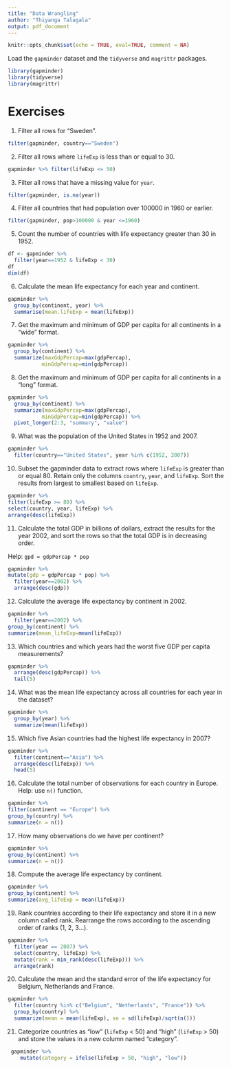 ```yaml
---
title: "Data Wrangling"
author: "Thiyanga Talagala"
output: pdf_document
---
```


```r
knitr::opts_chunk$set(echo = TRUE, eval=TRUE, comment = NA)
```


Load the `gapminder` dataset and the `tidyverse` and `magrittr` packages.

```r
library(gapminder)
library(tidyverse)
library(magrittr)
```


# Exercises

1. Filter all rows for "Sweden".

```r
filter(gapminder, country=="Sweden")

```

2. Filter all rows where `lifeExp` is less than or equal to 30.

```r
gapminder %>% filter(lifeExp <= 50)
```

3. Filter all rows that have a missing value for `year`.

```r
filter(gapminder, is.na(year))
```

4. Filter all countries that had population over 100000 in 1960 or earlier.

```r
filter(gapminder, pop>100000 & year <=1960)

```

5. Count the number of countries with life expectancy greater than 30 in 1952.

```r
df <- gapminder %>%
  filter(year==1952 & lifeExp < 30) 
df
dim(df)
```

6. Calculate the mean life expectancy for each year and continent.

```r
gapminder %>%
  group_by(continent, year) %>%
  summarise(mean.lifeExp = mean(lifeExp))

```

7. Get the maximum and minimum of GDP per capita for all continents in a "wide" format.

```r
gapminder %>%
  group_by(continent) %>%
  summarize(maxGdpPercap=max(gdpPercap),
           minGdpPercap=min(gdpPercap))
```

8. Get the maximum and minimum of GDP per capita for all continents in a "long" format.

```r
gapminder %>%
  group_by(continent) %>%
  summarize(maxGdpPercap=max(gdpPercap),
           minGdpPercap=min(gdpPercap)) %>%
  pivot_longer(2:3, "summary", "value")
```

9. What was the population of the United States in 1952 and 2007.

```r
gapminder %>%
  filter(country=="United States", year %in% c(1952, 2007)) 

```

10. Subset the gapminder data to extract rows where `lifeExp` is greater than or equal 80. Retain only the columns `country`, `year`, and `lifeExp`. Sort the results from largest to smallest based on `lifeExp`.

```r
gapminder %>%
filter(lifeExp >= 80) %>%
select(country, year, lifeExp) %>%
arrange(desc(lifeExp))
```

11. Calculate the total GDP in billions of dollars, extract the results for the year 2002, and sort the rows so that the total GDP is in decreasing order.

Help: `gpd = gdpPercap * pop`

```r
gapminder %>%
mutate(gdp = gdpPercap * pop) %>%
  filter(year==2002) %>%
  arrange(desc(gdp))
```

12. Calculate the average life expectancy by continent in 2002.

```r
gapminder %>%
  filter(year==2002) %>%
group_by(continent) %>%
summarize(mean_lifeExp=mean(lifeExp))
```

13. Which countries and which years had the worst five GDP per capita measurements?

```r
gapminder %>%
  arrange(desc(gdpPercap)) %>%
  tail(5)

```

14. What was the mean life expectancy across all countries for each year in the dataset?

```r
gapminder %>%
  group_by(year) %>%
  summarize(mean(lifeExp))
```

15. Which five Asian countries had the highest life expectancy in 2007?

```r
gapminder %>%
  filter(continent=="Asia") %>%
  arrange(desc(lifeExp)) %>%
  head(5)
```

16. Calculate the total number of observations for each country in Europe. Help: use `n()` function.

```r
gapminder %>%
filter(continent == "Europe") %>%
group_by(country) %>%
summarize(n = n())
```

17. How many observations do we have per continent?

```r
gapminder %>%
group_by(continent) %>%
summarize(n = n())
```

18. Compute the average life expectancy by
continent.

```r
gapminder %>%
group_by(continent) %>%
summarize(avg_lifeExp = mean(lifeExp))

```

19. Rank countries according to their life expectancy and store it in a new column called rank. Rearrange the rows according to the ascending order of ranks (1, 2, 3...).


```r
gapminder %>% 
  filter(year == 2007) %>% 
  select(country, lifeExp) %>% 
  mutate(rank = min_rank(desc(lifeExp))) %>%
  arrange(rank)
```

20. Calculate the mean and the standard error of the life expectancy for Belgium, Netherlands and France.

```r
gapminder %>% 
  filter(country %in% c("Belgium", "Netherlands", "France")) %>%
  group_by(country) %>%
  summarize(mean = mean(lifeExp), se = sd(lifeExp)/sqrt(n()))
```

21. Categorize countries as "low" (`lifeExp` < 50) and "high" (`lifeExp` > 50) and store the values in a new column named "category".
 
```r
 gapminder %>%
    mutate(category = ifelse(lifeExp > 50, "high", "low")) 
```
